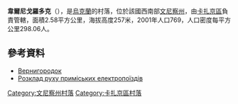 {{coord|49|47|24|N|28|53|24|E|scale:30000|display=title}}

'''韋爾尼戈羅多克'''（{{lang-uk|Вернигородок}}），是[[烏克蘭|烏克蘭]]的村落，位於該國西南部[[文尼察州|文尼察州]]，由[[卡扎京區|卡扎京區]]負責管轄，面積2.58平方公里，海拔高度257米，2001年人口769，人口密度每平方公里298.06人。

==參考資料==
* [http://w1.c1.rada.gov.ua/pls/z7502/A005?rdat1=10.10.2012&rf7571=1984 Вернигородок]{{dead link|date=2018年5月 |bot=InternetArchiveBot |fix-attempted=yes }}
* [http://swrailway.gov.ua/timetable/eltrain/?sid=632& Розклад руху приміських електропоїздів]

[[Category:文尼察州村落|Category:文尼察州村落]]
[[Category:卡扎京區村落|Category:卡扎京區村落]]


{{Vinnytsia-geo-stub}}